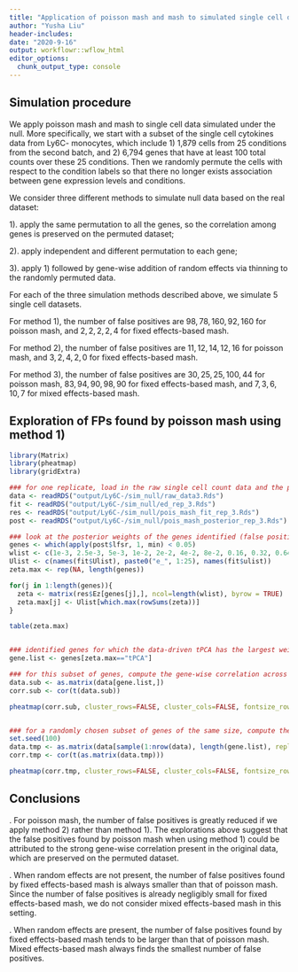 ```yaml
---
title: "Application of poisson mash and mash to simulated single cell data (Ly6C- monocytes) under the null"
author: "Yusha Liu"
header-includes:
date: "2020-9-16"
output: workflowr::wflow_html
editor_options:
  chunk_output_type: console
---
```


## Simulation procedure
We apply poisson mash and mash to single cell data simulated under the null. More specifically, we start with a subset of the single cell cytokines data from Ly6C- monocytes, which include 1) 1,879 cells from 25 conditions from the second batch, and 2) 6,794 genes that have at least 100 total counts over these 25 conditions. Then we randomly permute the cells with respect to the condition labels so that there no longer exists association between gene expression levels and conditions. 

We consider three different methods to simulate null data based on the real dataset: 

1). apply the same permutation to all the genes, so the correlation among genes is preserved on the permuted dataset; 

2). apply independent and different permutation to each gene; 

3). apply 1) followed by gene-wise addition of random effects via thinning to the randomly permuted data.

For each of the three simulation methods described above, we simulate 5 single cell datasets. 

For method 1), the number of false positives are $98, 78, 160, 92, 160$ for poisson mash, and $2, 2, 2, 2, 4$ for fixed effects-based mash.

For method 2), the number of false positives are $11, 12, 14, 12, 16$ for poisson mash, and $3, 2, 4, 2, 0$ for fixed effects-based mash.

For method 3), the number of false positives are $30, 25, 25, 100, 44$ for poisson mash, $83, 94, 90, 98, 90$ for fixed effects-based mash, and $7, 3, 6, 10, 7$ for mixed effects-based mash. 


## Exploration of FPs found by poisson mash using method 1)
```r
library(Matrix)
library(pheatmap)
library(gridExtra)

### for one replicate, load in the raw single cell count data and the poisson mash fit
data <- readRDS("output/Ly6C-/sim_null/raw_data3.Rds")
fit <- readRDS("output/Ly6C-/sim_null/ed_rep_3.Rds")
res <- readRDS("output/Ly6C-/sim_null/pois_mash_fit_rep_3.Rds")
post <- readRDS("output/Ly6C-/sim_null/pois_mash_posterior_rep_3.Rds")

### look at the posterior weights of the genes identified (false positives) 
genes <- which(apply(post$lfsr, 1, min) < 0.05)
wlist <- c(1e-3, 2.5e-3, 5e-3, 1e-2, 2e-2, 4e-2, 8e-2, 0.16, 0.32, 0.64, 1, 2, 4, 8, 16, 25, 36, 50)
Ulist <- c(names(fit$Ulist), paste0("e_", 1:25), names(fit$ulist))
zeta.max <- rep(NA, length(genes))

for(j in 1:length(genes)){
  zeta <- matrix(res$Ez[genes[j],], ncol=length(wlist), byrow = TRUE)
  zeta.max[j] <- Ulist[which.max(rowSums(zeta))]
}

table(zeta.max)


### identified genes for which the data-driven tPCA has the largest weight 
gene.list <- genes[zeta.max=="tPCA"]

### for this subset of genes, compute the gene-wise correlation across all cells
data.sub <- as.matrix(data[gene.list,])
corr.sub <- cor(t(data.sub))

pheatmap(corr.sub, cluster_rows=FALSE, cluster_cols=FALSE, fontsize_row=4, fontsize_col=4, main="Gene-wise correlation for the identified genes \n (largest weight: tPCA)")


### for a randomly chosen subset of genes of the same size, compute the gene-wise correlation across all cells
set.seed(100)
data.tmp <- as.matrix(data[sample(1:nrow(data), length(gene.list), replace=FALSE),])
corr.tmp <- cor(t(as.matrix(data.tmp)))

pheatmap(corr.tmp, cluster_rows=FALSE, cluster_cols=FALSE, fontsize_row=4, fontsize_col=4, main="Gene-wise correlation for a randomly chosen set of genes")

```



## Conclusions
\noindent 1. For poisson mash, the number of false positives is greatly reduced if we apply method 2) rather than method 1). The explorations above suggest that the false positives found by poisson mash when using method 1) could be attributed to the strong gene-wise correlation present in the original data, which are preserved on the permuted dataset.  

\noindent 2. When random effects are not present, the number of false positives found by fixed effects-based mash is always smaller than that of poisson mash. Since the number of false positives is already negligibly small for fixed effects-based mash, we do not consider mixed effects-based mash in this setting.

\noindent 3. When random effects are present, the number of false positives found by fixed effects-based mash tends to be larger than that of poisson mash. Mixed effects-based mash always finds the smallest number of false positives. 